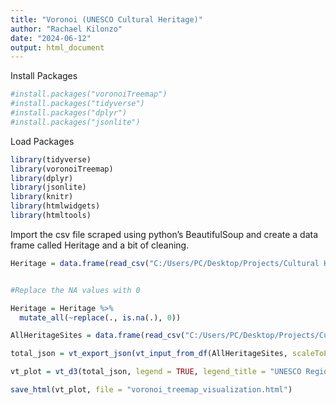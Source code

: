 ---
title: "Voronoi (UNESCO Cultural Heritage)"
author: "Rachael Kilonzo"
date: "2024-06-12"
output: html_document
---

Install Packages

```{r}

#install.packages("voronoiTreemap")
#install.packages("tidyverse")
#install.packages("dplyr")
#install.packages("jsonlite")

```

Load Packages

```{r}

library(tidyverse)
library(voronoiTreemap)
library(dplyr)
library(jsonlite)
library(knitr)
library(htmlwidgets)
library(htmltools)
```

Import the csv file scraped using python's BeautifulSoup and create a data frame called Heritage and a bit of cleaning.

```{r}

Heritage = data.frame(read_csv("C:/Users/PC/Desktop/Projects/Cultural Heritage/Cultural_Heritage_Count.csv"))


#Replace the NA values with 0

Heritage = Heritage %>%
  mutate_all(~replace(., is.na(.), 0))

```


```{r}

AllHeritageSites = data.frame(read_csv("C:/Users/PC/Desktop/Projects/Cultural Heritage/TotalSites.csv"))

```


```{r}

total_json = vt_export_json(vt_input_from_df(AllHeritageSites, scaleToPerc = FALSE))

vt_plot = vt_d3(total_json, legend = TRUE, legend_title = "UNESCO Regions", seed = 1, width = 1000, height = 800)

save_html(vt_plot, file = "voronoi_treemap_visualization.html")
```

```{r}


```

